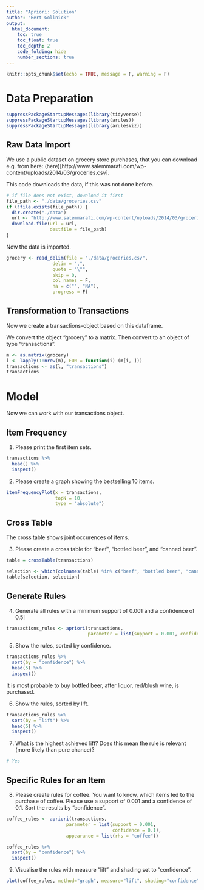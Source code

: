 ```yaml
---
title: "Apriori: Solution"
author: "Bert Gollnick"
output: 
  html_document:
    toc: true
    toc_float: true
    toc_depth: 2
    code_folding: hide
    number_sections: true
---
```


```r
knitr::opts_chunk$set(echo = TRUE, message = F, warning = F)
```

# Data Preparation

```r
suppressPackageStartupMessages(library(tidyverse))
suppressPackageStartupMessages(library(arules))
suppressPackageStartupMessages(library(arulesViz))
```

## Raw Data Import

We use a public dataset on grocery store purchases, that you can download e.g. from here: (here)[http://www.salemmarafi.com/wp-content/uploads/2014/03/groceries.csv].

This code downloads the data, if this was not done before.

```r
# if file does not exist, download it first
file_path <- "./data/groceries.csv"
if (!file.exists(file_path)) {
  dir.create("./data")
  url <- "http://www.salemmarafi.com/wp-content/uploads/2014/03/groceries.csv"
  download.file(url = url, 
                destfile = file_path)
}
```

Now the data is imported.

```r
grocery <- read_delim(file = "./data/groceries.csv", 
                 delim = ",", 
                 quote = "\"", 
                 skip = 0, 
                 col_names = F,
                 na = c("", "NA"), 
                 progress = F)
```

## Transformation to Transactions

Now we create a transactions-object based on this dataframe.

We convert the object "grocery" to a matrix. Then convert to an object of type "transactions".

```r
m <- as.matrix(grocery)
l <- lapply(1:nrow(m), FUN = function(i) (m[i, ]))
transactions <- as(l, "transactions")
transactions
```

# Model 

Now we can work with our transactions object.

## Item Frequency

1. Please print the first item sets.

```r
transactions %>% 
  head() %>% 
  inspect()
```

2. Please create a graph showing the bestselling 10 items.

```r
itemFrequencyPlot(x = transactions, 
                  topN = 10, 
                  type = "absolute")
```

## Cross Table

The cross table shows joint occurences of items. 

3. Please create a cross table for "beef", "bottled beer", and "canned beer".

```r
table = crossTable(transactions)

selection <- which(colnames(table) %in% c("beef", "bottled beer", "canned beer"))
table[selection, selection]

```


## Generate Rules

4. Generate all rules with a minimum support of 0.001 and a confidence of 0.5!

```r
transactions_rules <- apriori(transactions, 
                              parameter = list(support = 0.001, confidence = 0.5))
```

5. Show the rules, sorted by confidence.

```r
transactions_rules %>% 
  sort(by = "confidence") %>% 
  head(5) %>% 
  inspect()
```

It is most probable to buy bottled beer, after liquor, red/blush wine, is purchased.

6. Show the rules, sorted by lift.

```r
transactions_rules %>% 
  sort(by = "lift") %>% 
  head(5) %>% 
  inspect()
```

7. What is the highest achieved lift? Does this mean the rule is relevant (more likely than pure chance)?

```r
# Yes
```


## Specific Rules for an Item

8. Please create rules for coffee. You want to know, which items led to the purchase of coffee. Please use a support of 0.001 and a confidence of 0.1. Sort the results by "confidence".

```r
coffee_rules <- apriori(transactions, 
                      parameter = list(support = 0.001, 
                                       confidence = 0.1),
                      appearance = list(rhs = "coffee"))

coffee_rules %>% 
  sort(by = "confidence") %>% 
  inspect()
```

9. Visualise the rules with measure "lift" and shading set to "confidence".

```r
plot(coffee_rules, method="graph", measure="lift", shading="confidence")
```

